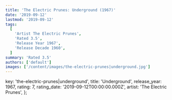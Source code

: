 ```yaml
---
title: 'The Electric Prunes: Underground (1967)'
date: '2019-09-12'
lastmod: '2019-09-12'
tags:
  [
    'Artist The Electric Prunes',
    'Rated 3.5',
    'Release Year 1967',
    'Release Decade 1960',
  ]
summary: 'Rated 3.5'
authors: ['default']
images: ['/content/images/the-electric-prunes|underground.jpg']
---
```


  key: 'the-electric-prunes|underground',
  title: 'Underground',
  release_year: 1967,
  rating: 7,
  rating_date: '2019-09-12T00:00:00.000Z',
  artist: 'The Electric Prunes',
};

<MusicRating data={data} />
